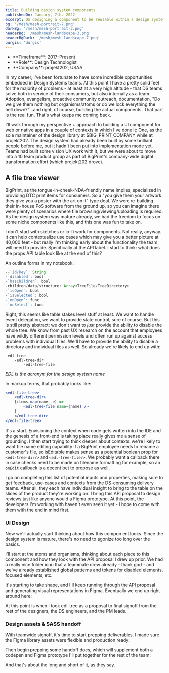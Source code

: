 ```yaml
---
title: Building design system components
publishedOn: January, 7th. 2022
excerpt: On designing a component to be reusable within a design system
bg: '/mesh/mesh-portrait-7.png'
darkBg: '/mesh/mesh-portrait-3.png'
headerBg: '/mesh/mesh-landscape-3.png'
headerBgDark: '/mesh/mesh-landscape-7.png'
purgis: 'durgis'
---
```


<ul className="divide-y-reverse border-t border-b mb-4 w-fit border-slate-500/70 dark:border-eggshell-500/40">
  <li className="py-2">**Timeframe**: 2017-Present</li>
  <li className="py-2">**Role**: Design Technologist</li>
  <li className="py-2">**Company**: projekt202, USAA</li>
</ul>

In my career, I've been fortunate to have some incredible opportunities embedded in Design Systems teams. At this point
I have a pretty solid feel for the majority of problems - at least at a very high altitude - that DS teams solve both in
service of their consumers, but also internally as a team. Adoption, evangelism, proactive community outreach,
documentation, "Do we give them nothing but organisms/atoms or do we lock everything the hell down?"...and right, of
course, building the actual components. That part is the real fun. That's what keeps me coming back.

I'll walk through my perspective + approach to building a UI component for web or native apps in a couple of contexts in which I've done it: One, as the sole maintainer of the design library at $BIG_PRINT_COMPANY while at projekt202. The design system had already been built by some brilliant people before me, but it hadn't been put into implementation mode yet. Teams had built some vision UX work with it, but we were about to move into a 10 team product group as part of BigPrint's company-wide digital transformation effort (which projekt202 drove).

## A file tree viewer

BigPrint, as the tongue-in-cheek-NDA-friendly name implies, specialized in providing DTC print items for consumers. So a "you give them your artwork they give you a poster with the art on it" type deal. We were re-building their in-house PoS software from the ground up, so you can imagine there were plenty of scenarios where file browsing/viewing/uploading is required. As the design system was mature already, we had the freedom to focus on some niche components like this, and this one was fun to take on.

I don't start with sketches or lo-fi work for components. Not really, anyway. It can help contextualize use cases which may give you a better picture at 40,000 feet - but really I'm thinking early about the functionality the team will need to provide. Specifically at the API label. I start to think: what does the props API table look like at the end of this?

An outline forms in my notebook:

```jsx
--`id/key`: String
-`disabled`: bool
-`hasChildren`: bool
-children/data/structure: Array<TreeFile/TreeDirectory>
-`isOpen`: bool
-`isSelected`: bool
-`onOpen`: func
-`onSelect`: func
```

Right, this seems like table stakes level stuff at least. We want to handle event delegation, we want to provide state control, sure of course. But this is still pretty abstract: we don't want to _just_ provide the ability to disable the whole tree. We know from past UX research on the account that employees have wildly different permission levels and often run up against access problems with individual files. We'll have to provide the ability to disable a directory and individual files as well. So already we're likely to end up with:

```
-edl-tree
	-edl-tree-dir
		-edl-tree-file
```

_EDL is the acronym for the design system name_

In markup terms, that probably looks like:

```jsx
<edl-file-tree>
	<edl-tree-dir>
	{items.map(name, e) =>
		<edl-tree-file name={name} />
	}
	</edl-tree-dir>
</edl-file-tree>
```

It's a start. Envisioning the context when code gets written into the IDE and the genesis of a front-end is taking place really gives me a sense of grounding. I then start trying to think deeper about contexts: we're likely to want file name editing capability if a BigPrint employee needs to rename a customer's file, so isEditable makes sense as a potential boolean prop for `<edl-tree-dir/>` and `<edl-tree-file/>`. We probably want a callback there in case checks need to be made on filename formatting for example, so an `onEdit` callback is a decent bet to propose as well.

I go on completing this list of potential inputs and properties, making sure to get feedback, use-cases and contexts from the DS-consuming delivery teams. After all, they each have individual insight to bring to the table on the slices of the product they're working on. I bring this API proposal to design reviews just like anyone would a Figma prototype. At this point, the developers I'm working with haven't even seen it yet - I hope to come with them with the end in mind first.

### UI Design

Now we'll actually start thinking about how this compon ent looks. Since the design system is mature, there's no need to agonize too long over the basics.

I'll start at the atoms and organisms, thinking about each piece to this component and how they look with the API proposal I drew up prior. We had a really nice folder icon that a teammate drew already - thank god - and we've already established global patterns and tokens for disabled elements, focused elements, etc.

It's starting to take shape, and I'll keep running through the API proposal and generating visual representations in Figma. Eventually we end up right around here:

At this point is when I took edl-tree as a proposal to final signoff from the rest of the designers, the DS engineers, and the PM leads.

### Design assets & SASS handoff

With teamwide signoff, it's time to start prepping deliverables. I made sure the Figma library assets were flexible and production ready:

Then begin prepping some handoff docs, which will supplement both a codepen and Figma prototype I'll put together for the rest of the team:

And that's about the long and short of it, as they say.
